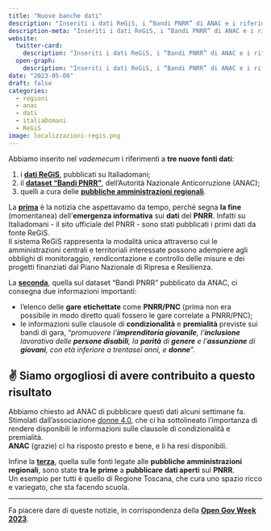 ```yaml
---
title: "Nuove banche dati"
description: "Inseriti i dati ReGiS, i “Bandi PNRR” di ANAC e i riferimenti alle fonte regionali"
description-meta: "Inseriti i dati ReGiS, i “Bandi PNRR” di ANAC e i riferimenti alle fonte regionali"
website:
  twitter-card:
    description: "Inseriti i dati ReGiS, i “Bandi PNRR” di ANAC e i riferimenti alle fonte regionali"
  open-graph:
    description: "Inseriti i dati ReGiS, i “Bandi PNRR” di ANAC e i riferimenti alle fonte regionali"
date: "2023-05-08"
draft: false
categories:
  - regioni
  - anac
  - dati
  - italiaDomani
  - ReGiS
image: localizzazioni-regis.png
---
```


Abbiamo inserito nel *vademecum* i riferimenti a **tre nuove fonti dati**:

1. i [**dati ReGiS**](https://pnrr.datibenecomune.it/fonti/regis/), pubblicati su Italiadomani;
2. il [**dataset “Bandi PNRR”**](https://pnrr.datibenecomune.it/fonti/anac/#il-dataset-bandi-pnrr), dell'Autorità Nazionale Anticorruzione (ANAC);
3. quelli a cura delle [**pubbliche amministrazioni regionali**](https://pnrr.datibenecomune.it/fonti/altre-pa/regioni.html).

La [**prima**](https://pnrr.datibenecomune.it/fonti/regis/) è la notizia che aspettavamo da tempo, perché segna **la fine** (momentanea) dell'**emergenza informativa** sui **dati** del **PNRR**. Infatti su Italiadomani - il sito ufficiale del PNRR - sono stati pubblicati  i primi dati da fonte ReGiS.<br>
Il sistema ReGiS rappresenta la modalità unica attraverso cui le amministrazioni centrali e territoriali interessate possono adempiere agli obblighi di monitoraggio, rendicontazione e controllo delle misure e dei progetti finanziati dal Piano Nazionale di Ripresa e Resilienza.

La [**seconda**](https://pnrr.datibenecomune.it/fonti/anac/#il-dataset-bandi-pnrr), quella sul dataset “Bandi PNRR” pubblicato da ANAC, ci consegna due informazioni importanti:

-   l'elenco delle **gare** **etichettate** come **PNRR/PNC** (prima non era possibile in modo diretto quali fossero le gare correlate a PNRR/PNC);
-   le informazioni sulle clausole di **condizionalità** e **premialità** previste sui bandi di gara, “_promuovere l’**imprenditoria giovanile**, l’**inclusione** lavorativa delle **persone disabili**, la **parità** di **genere** e l’**assunzione** di **giovani**, con età inferiore a trentasei anni, e **donne**_”.

::: {.callout-tip}
## ✌️ Siamo orgogliosi di avere contribuito a questo risultato

Abbiamo chiesto ad ANAC di pubblicare questi dati alcuni settimane fa. Stimolati dall'associazione [donne 4.0](https://donne4.it/), che ci ha sottolineato l'importanza di rendere disponibili le informazioni sulle clausole di condizionalità e premialità.<br>
**ANAC** (grazie) ci ha risposto presto e bene, e li ha resi disponibili.
:::

Infine la [**terza**](https://pnrr.datibenecomune.it/fonti/altre-pa/regioni.html), quella sulle fonti legate alle **pubbliche amministrazioni regionali**, sono state **tra le prime** a **pubblicare** **dati aperti** sul **PNRR**.<br>
Un esempio per tutti è quello di Regione Toscana, che cura uno spazio ricco e variegato, che sta facendo scuola.

---

Fa piacere dare di queste notizie, in corrispondenza della [**Open Gov Week 2023**](https://open.gov.it/notizie/open-gov-week-2023-gli-eventi-calendario).
